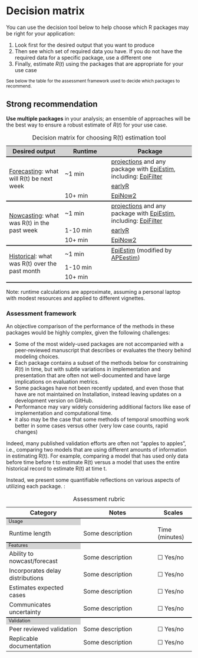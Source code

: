 # Decision matrix {.unnumbered}

You can use the decision tool below to help choose which R packages may be right for your application:

1. Look first for the desired output that you want to produce
1. Then see which set of required data you have. If you do not have the required data for a specific package, use a different one
1. Finally, estimate $R(t)$ using the packages that are appropriate for your use case

<small>See below the table for the assessment framework used to decide which packages to recommend.</small>

::: {.callout-important}
## Strong recommendation
**Use multiple packages** in your analysis; an ensemble of approaches will be the best way to ensure a robust estimate of $R(t)$ for your use case. 
:::

```{=html}
<table>
    <caption>Decision matrix for choosing R(t) estimation tool</caption>
    <!////////////////////////////////////////////////////////////////////>
    <!---HEADING --->
    <!////////////////////////////////////////////////////////////////////>
    <tr style="border-top: none; background-color: lightgrey;">
      <th style="font-weight: bold; width: 30%">Desired output</th>
      <th style="font-weight: bold; width: 25%">Runtime</th>
      <th style="font-weight: bold; width: 45%; text-align: center;">Package</th>
    </tr>
    <!////////////////////////////////////////////////////////////////////>
    <!---GROUP 1: FORECASTING -------------------------------------------->
    <!////////////////////////////////////////////////////////////////////>
    <tr style="border-top: 2px solid;">
        <td rowspan="3" style="vertical-align: middle;"> <u>Forecasting</u>: what will R(t) be next week</td>
        <td rowspan="2" style="vertical-align: middle;" >~1 min</td>
        <td>  <a href="package_projections.html">projections</a> and any package with <a href="package_EpiEstim.html">EpiEstim</a>, including: <a href="package_EpiFilter.html">EpiFilter</a> </td>
        
    </tr>
    <tr>
            
       <td><a href="package_earlyR.html">earlyR</a></td>
    </tr>
    <tr>
            
    <td>10+ min</td>
        <td><a href="package_EpiNow2.html">EpiNow2</a></td>
    </tr>


    <!////////////////////////////////////////////////////////////////////>
    <!---GROUP 2: NOW-CASTING -------------------------------------------->
    <!////////////////////////////////////////////////////////////////////>
    <tr style="border-top: 2px solid;">
        <td rowspan="3" style="vertical-align: middle;"> <u>Nowcasting</u>: what was R(t) in the past week</td>
        <td>~1 min</td>
        <td>  <a href="package_projections.html">projections</a> and any package with <a href="package_EpiEstim.html">EpiEstim</a>, including: <a href="package_EpiFilter.html">EpiFilter</a> </td>
        
    </tr>
    <tr>
            <td>1-10 min</td>

       <td><a href="package_earlyR.html">earlyR</a></td>
    </tr>
    <tr>
            <td>10+ min</td>

        <td><a href="package_EpiNow2.html">EpiNow2</a></td>
    </tr>
    
    
    <!////////////////////////////////////////////////////////////////////>
    <!---GROUP 3: Historical -------------------------------------------->
    <!////////////////////////////////////////////////////////////////////>
    <tr style="border-top: 2px solid;">
        <td rowspan="3" style="vertical-align: middle; border-bottom: 2px solid;"> <u>Historical</u>: what was R(t) over the past month</td>
        <td>~1 min</td>
        <td>  <a href="package_EpiEstim.html">EpiEstim</a> 
        (modified by <a href="package_APEestim.html">APEestim</a>)</td>
        
    </tr>
    <tr>

    <td>1-10 min</td>
       <td></td>
    </tr>
    <tr style="border-bottom: 2px solid;">

    <td>10+ min</td>
        <td></td>
    </tr>


    
</table>

```

Note: runtime calculations are approximate, assuming a personal laptop with modest resources and applied to different vignettes.

### Assessment framework {#sec-assessment}

An objective comparison of the performance of the methods in these packages would be highly complex, given the following challenges:

- Some of the most widely-used packages are not accompanied with a peer-reviewed manuscript that describes or evaluates the theory behind modeling choices. 
- Each package contains a subset of the methods below for constraining $R(t)$ in time, but with subtle variations in implementation and presentation that are often not well-documented and have large implications on evaluation metrics.
- Some packages have not been recently updated, and even those that have are not maintained on Installation, instead leaving updates on a development version on GitHub. 
- Performance may vary widely considering additional factors like ease of implementation and computational time.
- it also may be the case that some methods of temporal smoothing work better
    in some cases versus other (very low case counts, rapid changes)

Indeed, many published validation efforts are often not "apples to apples", i.e., comparing two models that are using different amounts of information in estimating R(t). For example, comparing a model that has used only data before time before t to estimate R(t) versus a model that uses the entire historical record to estimate R(t) at time t.

Instead, we present some quantifiable reflections on various aspects of utilizing each package. :

```{=html}
<table>
    <caption>Assessment rubric</caption>
    <!---HEADING --->
    <tr style="border-top: none;">
      <th style="font-weight: bold; width: 40%">Category</th>
      <th style="font-weight: bold; width: 40%">Notes</th>
      <th style="font-weight: bold; width: 20%">Scales</th>
    </tr>
    
        <!------ SECTION 1: USAGE -------->
    <tr columnspan="2", style="background-color: lightgrey;border-top: 2px solid;margin-top: 1;margin-bottom: 1; line-height: 1;font-size: 0.8em;">
      <td> Usage </td>
    </tr>

    <tr>
        <td>Runtime length</td>
        <td>Some description</td>
        <td>
          Time (minutes)
        </td>
    </tr>
      
      <!------ SECTION 2: FEATURES -------->
    <tr columnspan="3", style="background-color: lightgrey;border-top: 2px solid;margin-top: 1;margin-bottom: 1; line-height: 1;font-size: 0.8em;">
      <td> Features </td>
    </tr>
        <tr>
        <td>Ability to nowcast/forecast</td>
        <td>Some description</td>
        <td>
          ☐ Yes/no
                  </td>
    </tr>
                    <tr>
        <td>Incorporates delay distributions</td>
        <td>Some description</td>
        <td>
          ☐ Yes/no
        </td>
    </tr>
    
                        <tr>
        <td>Estimates expected cases </td>
        <td>Some description</td>
        <td>
          ☐ Yes/no
        </td>
    </tr>

                        <tr>
        <td>Communicates uncertainty</td>
        <td>Some description</td>
        <td>
☐ Yes/no
        </td>
    </tr>

      <!------ SECTION 3: Validation -------->
    <tr columnspan="3", style="background-color: lightgrey;border-top: 2px solid;margin-top: 1;margin-bottom: 1; line-height: 1;font-size: 0.8em;">
      <td> Validation </td>
    </tr>
    
                        <tr>
        <td>Peer reviewed validation</td>
        <td>Some description</td>
        <td>
          ☐ Yes/no
        </td>
    </tr>
    
                        <tr>
        <td>Replicable documentation</td>
        <td>Some description</td>
        <td>
          ☐ Yes/no
        </td>
    </tr>


</table>

```
